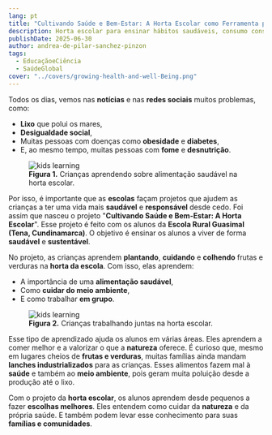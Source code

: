 ```yaml
---
lang: pt
title: "Cultivando Saúde e Bem-Estar: A Horta Escolar como Ferramenta para Promover Estilos de Vida Saudáveis"
description: Horta escolar para ensinar hábitos saudáveis, consumo consciente e cuidado com o meio ambiente.
publishDate: 2025-06-30
author: andrea-de-pilar-sanchez-pinzon
tags:
  - EducaçãoeCiência
  - SaúdeGlobal
cover: "../covers/growing-health-and-well-Being.png"
---
```



Todos os dias, vemos nas **notícias** e nas **redes sociais** muitos problemas, como:

- **Lixo** que polui os mares,
- **Desigualdade social**,
- Muitas pessoas com doenças como **obesidade** e **diabetes**,
- E, ao mesmo tempo, muitas pessoas com **fome** e **desnutrição**.

<figure>
  <Image src={figure_1} alt="kids learning" />
  <figcaption>
    <strong>Figura 1.</strong> Crianças aprendendo sobre alimentação saudável na
    horta escolar.
  </figcaption>
</figure>

Por isso, é importante que as **escolas** façam projetos que ajudem as crianças a ter uma vida mais **saudável** e **responsável** desde cedo. Foi assim que nasceu o projeto "**Cultivando Saúde e Bem-Estar: A Horta Escolar**". Esse projeto é feito com os alunos da **Escola Rural Guasimal (Tena, Cundinamarca)**. O objetivo é ensinar os alunos a viver de forma **saudável** e **sustentável**.

No projeto, as crianças aprendem **plantando**, **cuidando** e **colhendo** frutas e verduras na **horta da escola**. Com isso, elas aprendem:

- A importância de uma **alimentação saudável**,
- Como **cuidar do meio ambiente**,
- E como trabalhar **em grupo**.

<figure>
  <Image src={figure_2} alt="kids learning" />
  <figcaption>
    <strong>Figura 2.</strong> Crianças trabalhando juntas na horta escolar.
  </figcaption>
</figure>

Esse tipo de aprendizado ajuda os alunos em várias áreas. Eles aprendem a comer melhor e a valorizar o que a **natureza** oferece. É curioso que, mesmo em lugares cheios de **frutas e verduras**, muitas famílias ainda mandam **lanches industrializados** para as crianças. Esses alimentos fazem mal à **saúde** e também ao **meio ambiente**, pois geram muita poluição desde a produção até o lixo.

Com o projeto da **horta escolar**, os alunos aprendem desde pequenos a fazer **escolhas melhores**. Eles entendem como cuidar da **natureza** e da própria saúde. E também podem levar esse conhecimento para suas **famílias e comunidades**.
